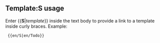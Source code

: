 <includeonly>[[Template:{{{1}}}|{{{1}}}]]</includeonly><noinclude>
{{en/S|en/Template}}
==Template:S usage==
Enter <nowiki>{{</nowiki>'''S'''|''template''}} inside the text body to provide a link to a template inside curly braces. Example:

<pre> {{en/S|en/Todo}}</pre>
</noinclude>